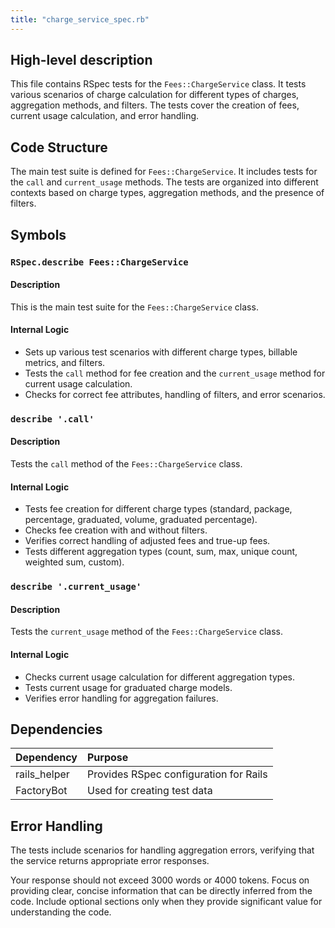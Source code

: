 ```yaml
---
title: "charge_service_spec.rb"
---
```


## High-level description
This file contains RSpec tests for the `Fees::ChargeService` class. It tests various scenarios of charge calculation for different types of charges, aggregation methods, and filters. The tests cover the creation of fees, current usage calculation, and error handling.

## Code Structure
The main test suite is defined for `Fees::ChargeService`. It includes tests for the `call` and `current_usage` methods. The tests are organized into different contexts based on charge types, aggregation methods, and the presence of filters.

## Symbols

### `RSpec.describe Fees::ChargeService`
#### Description
This is the main test suite for the `Fees::ChargeService` class.

#### Internal Logic
- Sets up various test scenarios with different charge types, billable metrics, and filters.
- Tests the `call` method for fee creation and the `current_usage` method for current usage calculation.
- Checks for correct fee attributes, handling of filters, and error scenarios.

### `describe '.call'`
#### Description
Tests the `call` method of the `Fees::ChargeService` class.

#### Internal Logic
- Tests fee creation for different charge types (standard, package, percentage, graduated, volume, graduated percentage).
- Checks fee creation with and without filters.
- Verifies correct handling of adjusted fees and true-up fees.
- Tests different aggregation types (count, sum, max, unique count, weighted sum, custom).

### `describe '.current_usage'`
#### Description
Tests the `current_usage` method of the `Fees::ChargeService` class.

#### Internal Logic
- Checks current usage calculation for different aggregation types.
- Tests current usage for graduated charge models.
- Verifies error handling for aggregation failures.

## Dependencies
| Dependency | Purpose |
|:-----------|:--------|
| rails_helper | Provides RSpec configuration for Rails |
| FactoryBot | Used for creating test data |

## Error Handling
The tests include scenarios for handling aggregation errors, verifying that the service returns appropriate error responses.

Your response should not exceed 3000 words or 4000 tokens. Focus on providing clear, concise information that can be directly inferred from the code. Include optional sections only when they provide significant value for understanding the code.